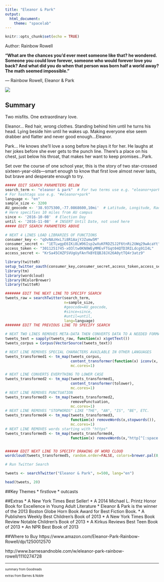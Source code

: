 ```yaml
---
title: "Eleanor & Park"
output: 
  html_document:
    theme: "spacelab"
---
```


```r
knitr::opts_chunk$set(echo = TRUE)
```
Author: Rainbow Rowell

**“What are the chances you’d ever meet someone like that? he wondered. Someone you could love forever, someone who would forever love you back? And what did you do when that person was born half a world away? The math seemed impossible.”** 

― Rainbow Rowell, Eleanor & Park

![](eleanorpark.jpeg)

## Summary
Two misfits.
One extraordinary love.

Eleanor... Red hair, wrong clothes. Standing behind him until he turns his head. Lying beside him until he wakes up. Making everyone else seem drabber and flatter and never good enough...Eleanor.

Park... He knows she'll love a song before he plays it for her. He laughs at her jokes before she ever gets to the punch line. There's a place on his chest, just below his throat, that makes her want to keep promises...Park.

Set over the course of one school year, this is the story of two star-crossed sixteen-year-olds—smart enough to know that first love almost never lasts, but brave and desperate enough to try.

```r
##### EDIT SEARCH PARAMETERS BELOW
search_term <- "eleanor & park"  # For two terms use e.g. "eleanor+park"
# For hashtags use e.g. "#eleanor+park"
language <- "en"
sample_size <- 3200 
AU_geocode <- '38.9375300,-77.0868600,10mi'  # Latitude, Longitude, Radius
# Here specifies 10 miles from AU campus
since <- '2016-10-08'  # Election Day
until <- '2016-11-08'  # INSERT Until Date, not used here
##### EDIT SEARCH PARAMETERS ABOVE

# NEXT 4 LINES LOAD LIBRARIES OF FUNCTIONS
consumer_key <- "qOvNAzHxL7i8R1AajYJZumw5M"
consumer_secret <- "1ETLwgpE6IKi8LW96Isp2wXuKFRDZSJ2F6tnRi2UWq29wAcaYt"
access_token <- "3011251745-xO3ltw0KN0WEyMMEvFTGqt04QTD3RILdcg91I4L"
access_secret <- "KrSa45CHZFSVUgUyFAnfkBYEQBJ8JX26A0ytTQ4r3atz9"

library(twitteR)
setup_twitter_oauth(consumer_key,consumer_secret,access_token,access_secret)
library(tm)
library(wordcloud)
library(RColorBrewer)
library(twitteR)

####### EDIT THE NEXT LINE TO SPECIFY SEARCH
tweets_raw = searchTwitter(search_term,
                           n=sample_size,
                           #geocode=AU_geocode,
                           #since=since,
                           #until=until,
                           lang=language)
####### EDIT THE PREVIOUS LINE TO SPECIFY SEARCH

# NEXT TWO LINES REMOVES META-DATA THEN CONVERTS DATA TO A NEEDED FORMAT
tweets_text = sapply(tweets_raw, function(x) x$getText())
tweets_corpus = Corpus(VectorSource(tweets_text))

# NEXT LINE REMOVES SPECIAL CHARACTERS AVAILABLE IN OTHER LANGUAGES
tweets_transformed1 <- tm_map(tweets_corpus,
                              content_transformer(function(x) iconv(x, to="UTF-8-MAC")),
                              mc.cores=1)

# NEXT LINE CONVERTS EVERYTHING TO LOWER CASE
tweets_transformed2 <- tm_map(tweets_transformed1,
                              content_transformer(tolower),
                              mc.cores=1)
# NEXT LINE REMOVES PUNCTUATION
tweets_transformed3 <- tm_map(tweets_transformed2,
                              removePunctuation,
                              mc.cores=1)
# NEXT LINE REMOVES "STOPWORDS" LIKE "THE", "AN", "IS", "BE", ETC.
tweets_transformed4 <- tm_map(tweets_transformed3,
                              function(x) removeWords(x,stopwords()),
                              mc.cores=1)
# NEXT LINE REMOVES words starting with "https"
tweets_transformed5 <- tm_map(tweets_transformed4,
                              function(x) removeWords(x,"http[^[:space:]]*"),mc.cores=1)


###### EDIT NEXT LINE TO SPECIFY DRAWING OF WORD CLOUD
wordcloud(tweets_transformed5, random.order=FALSE, colors=brewer.pal(8,"Dark2"))
```


``` r

# Run Twitter Search

tweets <- searchTwitter("Eleanor & Park", n=500, lang="en")

head(tweets, 20)
```


##Key Themes
* firstlove
* outcasts

##Extras
* A New York Times Best Seller!
* A 2014 Michael L. Printz Honor Book for Excellence in Young Adult Literature
* Eleanor & Park is the winner of the 2013 Boston Globe Horn Book Award for Best Fiction Book. 
* A Publishers Weekly Best Children's Book of 2013 
* A New York Times Book Review Notable Children's Book of 2013
* A Kirkus Reviews Best Teen Book of 2013
* An NPR Best Book of 2013

##Where to Buy
https://www.amazon.com/Eleanor-Park-Rainbow-Rowell/dp/1250012570

http://www.barnesandnoble.com/w/eleanor-park-rainbow-rowell/1110274728

***
<small> <small>  

summary from Goodreads 

extras from Barnes & Noble

\small \small